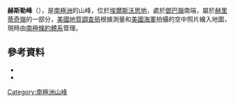 {{coord|79|37|S|84|2|W|source:GNIS|display=title}}

'''赫斯勒峰'''（{{lang-en|Hessler Peak}}），是[[南極洲|南極洲]]的山峰，位於[[埃爾斯沃思地|埃爾斯沃思地]]，處於[[鄧巴嶺|鄧巴嶺]]南端，屬於[[赫里蒂奇嶺|赫里蒂奇嶺]]的一部分，[[美國地質調查局|美國地質調查局]]根據測量和[[美國海軍|美國海軍]]拍攝的空中照片繪入地圖，現時由[[南極條約體系|南極條約體系]]管理。

==參考資料==
*{{cite gnis | type = antarid | id = 6736| name = Hessler Peak | accessdate = 2012-06-15}}
*{{usgs-gazetteer|id=6736}}

{{DEFAULTSORT:Hessler Peak}}
[[Category:南極洲山峰|Category:南極洲山峰]]


{{EllsworthLand-geo-stub}}